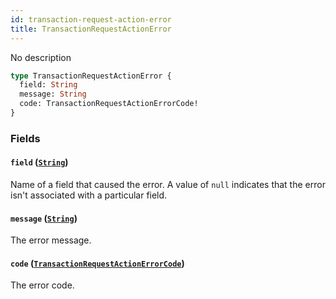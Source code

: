 ```yaml
---
id: transaction-request-action-error
title: TransactionRequestActionError
---
```



No description

```graphql
type TransactionRequestActionError {
  field: String
  message: String
  code: TransactionRequestActionErrorCode!
}
```


### Fields

#### `field` ([`String`](../../../developer/api-reference/scalars/string))

Name of a field that caused the error. A value of `null` indicates that the error isn't associated with a particular field.


#### `message` ([`String`](../../../developer/api-reference/scalars/string))

The error message.


#### `code` ([`TransactionRequestActionErrorCode`](../../../developer/api-reference/enums/transaction-request-action-error-code))

The error code.




